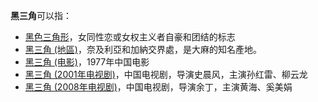 '''黑三角'''可以指：

*[[黑色三角形|黑色三角形]]，女同性恋或女权主义者自豪和团结的标志
*[[黑三角_(地區)|黑三角 (地區)]]，奈及利亞和加納交界處，是大麻的知名產地。
*[[黑三角_(电影)|黑三角 (电影)]]，1977年中国电影
*[[黑三角_(2001年电视剧)|黑三角 (2001年电视剧)]]，中国电视剧，导演史晨风，主演孙红雷、柳云龙
*[[黑三角_(2008年电视剧)|黑三角 (2008年电视剧)]]，中国电视剧，导演余丁，主演黄海、奚美娟

{{Disambig|Cat=三字消歧义}}